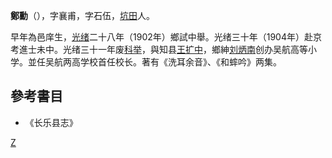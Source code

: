 '''鄭勳'''（{{bd|?||?|}}），字襄甫，字石伍，[[坑田|坑田]]人。

早年為邑庠生，[[光绪|光绪]]二十八年（1902年）鄉試中舉。光绪三十年（1904年）赴京考進士未中。光绪三十一年废[[科举|科举]]，與知县[[王扩中|王扩中]]，鄉紳[[刘炳南|刘炳南]]创办吴航高等小学。並任吴航两高学校首任校长。著有《洗耳余音》、《和蟀吟》两集。

==參考書目==
*《长乐县志》

[[category:中國教育家|Z]]